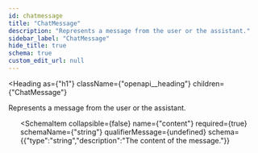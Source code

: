 ```yaml
---
id: chatmessage
title: "ChatMessage"
description: "Represents a message from the user or the assistant."
sidebar_label: "ChatMessage"
hide_title: true
schema: true
custom_edit_url: null
---
```



<Heading
  as={"h1"}
  className={"openapi__heading"}
  children={"ChatMessage"}
>
</Heading>



Represents a message from the user or the assistant.

<ul>
  <SchemaItem
    collapsible={false}
    name={"role"}
    required={true}
    schemaName={"string"}
    qualifierMessage={undefined}
    schema={{"type":"string","description":"Role can be 'system', 'user', or 'assistant'."}}
  >
    
  </SchemaItem><SchemaItem
    collapsible={false}
    name={"content"}
    required={true}
    schemaName={"string"}
    qualifierMessage={undefined}
    schema={{"type":"string","description":"The content of the message."}}
  >
    
  </SchemaItem>
</ul>
            